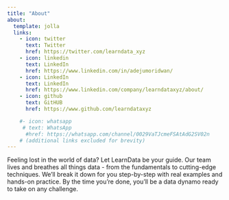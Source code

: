 ```yaml
---
title: "About"
about:
  template: jolla
  links:
    - icon: twitter
      text: Twitter
      href: https://twitter.com/learndata_xyz
    - icon: linkedin
      text: LinkedIn
      href: https://www.linkedin.com/in/adejumoridwan/
    - icon: LinkedIn
      text: LinkedIn
      href: https://www.linkedin.com/company/learndataxyz/about/
    - icon: github
      text: GitHUB
      href: https://www.github.com/learndataxyz

    #- icon: whatsapp
     # text: WhatsApp
      #href: https://whatsapp.com/channel/0029VaTJcmeFSAtAdG2SV02n 
    # (additional links excluded for brevity)
---
```


Feeling lost in the world of data? Let LearnData be your guide. Our team lives and breathes all things data - from the fundamentals to cutting-edge techniques. We'll break it down for you step-by-step with real examples and hands-on practice. By the time you're done, you'll be a data dynamo ready to take on any challenge.
